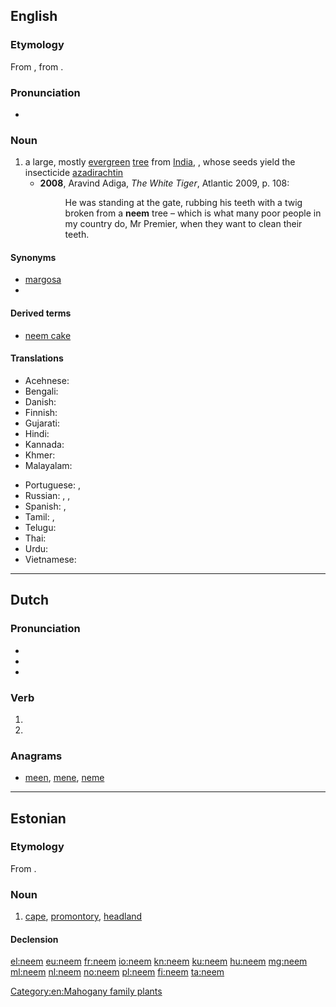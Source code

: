 ==English==
{{wikipedia}}

===Etymology===
From {{etyl|hi|en}} {{term|नीम|tr=nīm|lang=hi}}, from {{etyl|sa|en}} {{term|निम्ब|tr=nimba|lang=sa}}.

===Pronunciation===
* {{a|UK}} {{IPA|/niːm/|lang=en}}

===Noun===
{{en-noun}}

# a large, mostly [[evergreen]] [[tree]] from [[India]], {{taxlink|Azadirachta indica|species|noshow=1}}, whose seeds yield the insecticide [[azadirachtin]]
#* '''2008''', Aravind Adiga, ''The White Tiger'', Atlantic 2009, p. 108:
#*: He was standing at the gate, rubbing his teeth with a twig broken from a '''neem''' tree – which is what many poor people in my country do, Mr Premier, when they want to clean their teeth.

====Synonyms====
* [[margosa]]
* {{taxlink|Melia azadirachta|species|noshow=1}}

====Derived terms====
* [[neem cake]]

====Translations====
{{trans-top|''Azadirachta indica''}}
* Acehnese: {{t|ace|beuëng}}
* Bengali: {{t|bn|নিম|sc=Beng|tr=nim}}
* Danish: {{t|da|neemtræ}}
* Finnish: {{t|fi|neempuu}}
* Gujarati: {{t+|gu|લીમડો|sc=Gujr|tr=līmaḍō}}
* Hindi: {{t|hi|नीम|sc=Deva|tr=nīm}}
* Kannada: {{t+|kn|ಬೇವು|sc=Knda|tr=bēvu}}
* Khmer: {{t+|km|ស្ដៅ|tr=sdav|sc=Khmr}}
* Malayalam: {{t+|ml|ആര്യവേപ്പ്|sc=Mlym|tr=āryavēpp}}
{{trans-mid}}
* Portuguese: {{t+|pt|amargoseira|f}}, {{t+|pt|nim|m}}
* Russian: {{t+|ru|ним|m}}, {{t|ru|ни́им}}, {{t|ru|азадирахта индийская|f|tr=azidráxta indíjskaja}}
* Spanish: {{t+|es|nim|m}}, {{t+|es|margosa|f}}
* Tamil: {{t+|ta|வேம்பு|sc=Taml|tr=vēmpu}}, {{t+|ta|வேப்பமரம்|tr=vēppamaram|sc=Taml}}
* Telugu: {{t+|te|వేప|sc=Telu|tr=vēpa}}
* Thai: {{t|th|สะเดา|tr=sàdao|sc=Thai}}
* Urdu: {{t|ur|نیم|sc=ur-Arab}}
* Vietnamese: {{t|vi|sầu đâu}}
{{trans-bottom}}

[[Category:en:Mahogany family plants]]


----

==Dutch==

===Pronunciation===
* {{audio|Nl-neem.ogg|Audio|lang=nl}}
* {{rhymes|eːm|lang=nl}}
* {{IPA|/neːm/|lang=nl}}

===Verb===
{{nl-verb-form}}

# {{nl-verb form of|p=1|n=sg|t=pres|m=ind|nemen}}
# {{nl-verb form of|m=imp|nemen}}

===Anagrams===
* [[meen#Dutch|meen]], [[mene#Dutch|mene]], [[neme#Dutch|neme]]

----

==Estonian==
{{wikipedia|lang=et}}
===Etymology===
From {{etyl|fiu-fin-pro|et}} {{m|fiu-fin-pro|*neemi}}.

===Noun===
{{et-noun}}

# {{context|geography|lang=et}} [[cape]], [[promontory]], [[headland]]

====Declension====
{{rfinfl|et|noun}}

[[el:neem]]
[[eu:neem]]
[[fr:neem]]
[[io:neem]]
[[kn:neem]]
[[ku:neem]]
[[hu:neem]]
[[mg:neem]]
[[ml:neem]]
[[nl:neem]]
[[no:neem]]
[[pl:neem]]
[[fi:neem]]
[[ta:neem]]
